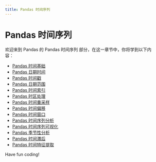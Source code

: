 ```yaml
---
title: Pandas 时间序列
---
```


# Pandas 时间序列

欢迎来到 Pandas 的 Pandas 时间序列 部分，在这一章节中，你将学到以下内容：

- [Pandas 时间基础](./0-pandas-time-base.mdx)
- [Pandas 日期时间](./1-pandas-datetime.mdx)
- [Pandas 时间戳](./2-pandas-timestamp.mdx)
- [Pandas 日期范围](./3-pandas-date-range.mdx)
- [Pandas 时间索引](./4-pandas-time-index.mdx)
- [Pandas 时区处理](./5-pandas-time-zone-processing.mdx)
- [Pandas 时间重采样](./6-pandas-time-resampling.mdx)
- [Pandas 时间偏移](./7-pandas-time-offset.mdx)
- [Pandas 时间窗口](./8-pandas-time-window.mdx)
- [Pandas 时间序列分析](./9-pandas-time-series-analysis.mdx)
- [Pandas 时间序列可视化](./10-pandas-time-series-visualization.mdx)
- [Pandas 季节性分析](./11-pandas-seasonal-analysis.mdx)
- [Pandas 时间滞后](./12-pandas-time-lag.mdx)
- [Pandas 时间特征提取](./13-pandas-temporal-feature-extraction.mdx)

Have fun coding!